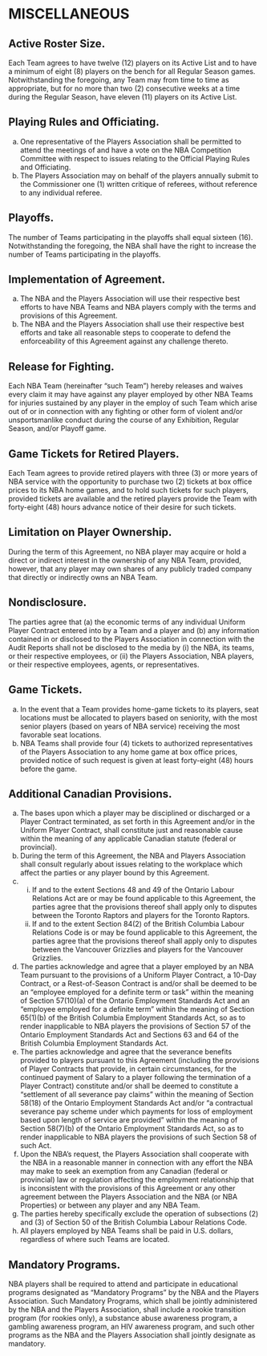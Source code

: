 # MISCELLANEOUS

## Active Roster Size.

Each Team agrees to have twelve (12) players on its Active List and to have a minimum of eight (8) players on the bench for all Regular Season games. Notwithstanding the foregoing, any Team may from time to time as appropriate, but for no more than two (2) consecutive weeks at a time during the Regular Season, have eleven (11) players on its Active List.

## Playing Rules and Officiating.

(a) One representative of the Players Association shall be permitted to attend the meetings of and have a vote on the NBA Competition Committee with respect to issues relating to the Official Playing Rules and Officiating.
(b) The Players Association may on behalf of the players annually submit to the Commissioner one (1) written critique of referees, without reference to any individual referee.

## Playoffs.

The number of Teams participating in the playoffs shall equal sixteen (16). Notwithstanding the foregoing, the NBA shall have the right to increase the number of Teams participating in the playoffs.

## Implementation of Agreement.

(a) The NBA and the Players Association will use their respective best efforts to have NBA Teams and NBA players comply with the terms and provisions of this Agreement.
(b) The NBA and the Players Association shall use their respective best efforts and take all reasonable steps to cooperate to defend the enforceability of this Agreement against any challenge thereto.

## Release for Fighting.

Each NBA Team (hereinafter "such Team") hereby releases and waives every claim it may have against any player employed by other NBA Teams for injuries sustained by any player in the employ of such Team which arise out of or in connection with any fighting or other form of violent and/or unsportsmanlike conduct during the course of any Exhibition, Regular Season, and/or Playoff game.

## Game Tickets for Retired Players.

Each Team agrees to provide retired players with three (3) or more years of NBA service with the opportunity to purchase two (2) tickets at box office prices to its NBA home games, and to hold such tickets for such players, provided tickets are available and the retired players provide the Team with forty-eight (48) hours advance notice of their desire for such tickets.

## Limitation on Player Ownership.

During the term of this Agreement, no NBA player may acquire or hold a direct or indirect interest in the ownership of any NBA Team, provided, however, that any player may own shares of any publicly traded company that directly or indirectly owns an NBA Team.

## Nondisclosure.

The parties agree that (a) the economic terms of any individual Uniform Player Contract entered into by a Team and a player and (b) any information contained in or disclosed to the Players Association in connection with the Audit Reports shall not be disclosed to the media by (i) the NBA, its teams, or their respective employees, or (ii) the Players Association, NBA players, or their respective employees, agents, or representatives.

## Game Tickets.

(a) In the event that a Team provides home-game tickets to its players, seat locations must be allocated to players based on seniority, with the most senior players (based on years of NBA service) receiving the most favorable seat locations.
(b) NBA Teams shall provide four (4) tickets to authorized representatives of the Players Association to any home game at box office prices, provided notice of such request is given at least forty-eight (48) hours before the game.

## Additional Canadian Provisions.

(a) The bases upon which a player may be disciplined or discharged or a Player Contract terminated, as set forth in this Agreement and/or in the Uniform Player Contract, shall constitute just and reasonable cause within the meaning of any applicable Canadian statute (federal or provincial).
(b) During the term of this Agreement, the NBA and Players Association shall consult regularly about issues relating to the workplace which affect the parties or any player bound by this Agreement.
(c) (i) If and to the extent Sections 48 and 49 of the Ontario Labour Relations Act are or may be found applicable to this Agreement, the parties agree that the provisions thereof shall apply only to disputes between the Toronto Raptors and players for the Toronto Raptors.
    (ii) If and to the extent Section 84(2) of the British Columbia Labour Relations Code is or may be found applicable to this Agreement, the parties agree that the provisions thereof shall apply only to disputes between the Vancouver Grizzlies and players for the Vancouver Grizzlies.
(d) The parties acknowledge and agree that a player employed by an NBA Team pursuant to the provisions of a Uniform Player Contract, a 10-Day Contract, or a Rest-of-Season Contract is and/or shall be deemed to be an "employee employed for a definite term or task" within the meaning of Section 57(10)(a) of the Ontario Employment Standards Act and an "employee employed for a definite term" within the meaning of Section 65(1)(b) of the British Columbia Employment Standards Act, so as to render inapplicable to NBA players the provisions of Section 57 of the Ontario Employment Standards Act and Sections 63 and 64 of the British Columbia Employment Standards Act.
(e) The parties acknowledge and agree that the severance benefits provided to players pursuant to this Agreement (including the provisions of Player Contracts that provide, in certain circumstances, for the continued payment of Salary to a player following the termination of a Player Contract) constitute and/or shall be deemed to constitute a "settlement of all severance pay claims" within the meaning of Section 58(18) of the Ontario Employment Standards Act and/or "a contractual severance pay scheme under which payments for loss of employment based upon length of service are provided" within the meaning of Section 58(7)(b) of the Ontario Employment Standards Act, so as to render inapplicable to NBA players the provisions of such Section 58 of such Act.
(f) Upon the NBA's request, the Players Association shall cooperate with the NBA in a reasonable manner in connection with any effort the NBA may make to seek an exemption from any Canadian (federal or provincial) law or regulation affecting the employment relationship that is inconsistent with the provisions of this Agreement or any other agreement between the Players Association and the NBA (or NBA Properties) or between any player and any NBA Team.
(g) The parties hereby specifically exclude the operation of subsections (2) and (3) of Section 50 of the British Columbia Labour Relations Code.
(h) All players employed by NBA Teams shall be paid in U.S. dollars, regardless of where such Teams are located.

## Mandatory Programs.

NBA players shall be required to attend and participate in educational programs designated as "Mandatory Programs" by the NBA and the Players Association. Such Mandatory Programs, which shall be jointly administered by the NBA and the Players Association, shall include a rookie transition program (for rookies only), a substance abuse awareness program, a gambling awareness program, an HIV awareness program, and such other programs as the NBA and the Players Association shall jointly designate as mandatory.